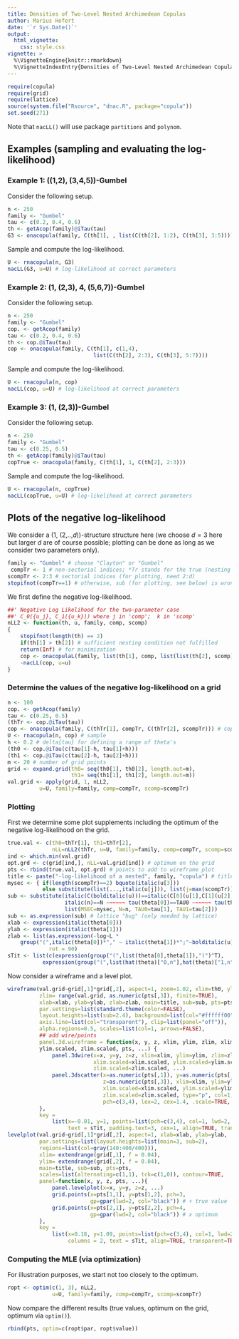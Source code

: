 ```yaml
---
title: Densities of Two-Level Nested Archimedean Copulas
author: Marius Hofert
date: '`r Sys.Date()`'
output:
  html_vignette:
    css: style.css
vignette: >
  %\VignetteEngine{knitr::rmarkdown}
  %\VignetteIndexEntry{Densities of Two-Level Nested Archimedean Copulas}
---
```

```r
require(copula)
require(grid)
require(lattice)
source(system.file("Rsource", "dnac.R", package="copula"))
set.seed(271)
```
Note that `nacLL()` will use package `partitions` and `polynom`.

## Examples (sampling and evaluating the log-likelihood)

### Example 1: ((1,2), (3,4,5))-Gumbel

Consider the following setup.
```r
n <- 250
family <- "Gumbel"
tau <- c(0.2, 0.4, 0.6)
th <- getAcop(family)@iTau(tau)
G3 <- onacopula(family, C(th[1], , list(C(th[2], 1:2), C(th[3], 3:5))))
```

Sample and compute the log-likelihood.
```r
U <- rnacopula(n, G3)
nacLL(G3, u=U) # log-likelihood at correct parameters
```


### Example 2: (1, (2,3), 4, (5,6,7))-Gumbel

Consider the following setup.
```r
n <- 250
family <- "Gumbel"
cop. <- getAcop(family)
tau <- c(0.2, 0.4, 0.6)
th <- cop.@iTau(tau)
cop <- onacopula(family, C(th[1], c(1,4),
                           list(C(th[2], 2:3), C(th[3], 5:7))))
```

Sample and compute the log-likelihood.
```r
U <- rnacopula(n, cop)
nacLL(cop, u=U) # log-likelihood at correct parameters
```


### Example 3: (1, (2,3))-Gumbel

Consider the following setup.
```r
n <- 250
family <- "Gumbel"
tau <- c(0.25, 0.5)
th <- getAcop(family)@iTau(tau)
copTrue <- onacopula(family, C(th[1], 1, C(th[2], 2:3)))
```

Sample and compute the log-likelihood.
```r
U <- rnacopula(n, copTrue)
nacLL(copTrue, u=U) # log-likelihood at correct parameters
```


## Plots of the negative log-likelihood

We consider a (1, (2,..,$d$))-structure structure here (we choose $d=3$ here but
larger $d$ are of course possible; plotting can be done as long as we consider
two parameters only).
```r
family <- "Gumbel" # choose "Clayton" or "Gumbel"
 compTr <- 1 # non-sectorial indices; *Tr stands for the true (nesting structure/model)
scompTr <- 2:3 # sectorial indices (for plotting, need 2:d)
stopifnot(compTr==1) # otherwise, sub (for plotting, see below) is wrong
```

We first define the negative log-likelihood.
```r
##' Negative Log Likelihood for the two-parameter case
##' C_0({u_j}, C_1({u_k})) where j in 'comp';  k in 'scomp'
nLL2 <- function(th, u, family, comp, scomp)
{
    stopifnot(length(th) == 2)
    if(th[1] > th[2]) # sufficient nesting condition not fulfilled
	return(Inf) # for minimization
    cop <- onacopulaL(family, list(th[1], comp, list(list(th[2], scomp))))
    -nacLL(cop, u=u)
}
```

### Determine the values of the negative log-likelihood on a grid
```r
n <- 100
cop. <- getAcop(family)
tau <- c(0.25, 0.5)
(thTr <- cop.@iTau(tau))
cop <- onacopula(family, C(thTr[1], compTr, C(thTr[2], scompTr))) # copula
U <- rnacopula(n, cop) # sample
h <- 0.2 # delta{tau} for defining a range of theta's
(th0 <- cop.@iTau(c(tau[1]-h, tau[1]+h)))
(th1 <- cop.@iTau(c(tau[2]-h, tau[2]+h)))
m <- 20 # number of grid points
grid <- expand.grid(th0= seq(th0[1], th0[2], length.out=m),
                    th1= seq(th1[1], th1[2], length.out=m))
val.grid <- apply(grid, 1, nLL2,
		  u=U, family=family, comp=compTr, scomp=scompTr)
```

### Plotting

First we determine some plot supplements including the optimum of the negative
log-likelihood on the grid.
```r
true.val <- c(th0=thTr[1], th1=thTr[2],
              nLL=nLL2(thTr, u=U, family=family, comp=compTr, scomp=scompTr)) # true value
ind <- which.min(val.grid)
opt.grd <- c(grid[ind,], nLL=val.grid[ind]) # optimum on the grid
pts <- rbind(true.val, opt.grd) # points to add to wireframe plot
title <- paste("-log-likelihood of a nested", family, "copula") # title
mysec <- { if(length(scompTr)==2) bquote(italic(u[3]))
           else substitute(list(...,italic(u[j])), list(j=max(scompTr))) }
sub <- substitute(italic(C(bolditalic(u)))==italic(C[0](u[1],C[1](u[2],MSEC))) ~~~~~~
                  italic(n)==N ~~~~~~ tau(theta[0])==TAU0 ~~~~~~ tau(theta[1])==TAU1,
                  list(MSEC=mysec, N=n, TAU0=tau[1], TAU1=tau[2]))
sub <- as.expression(sub) # lattice "bug" (only needed by lattice)
xlab <- expression(italic(theta[0]))
ylab <- expression(italic(theta[1]))
zlab <- list(as.expression(-log~L *
    group("(",italic(theta[0])*"," ~ italic(theta[1])*";"~bolditalic(u),")")),
             rot = 90)
sTit <- list(c(expression(group("(",list(theta[0],theta[1]),")")^T),
	       expression(group("(",list(hat(theta)["0,n"],hat(theta)["1,n"]),")")^T)))
```

Now consider a wireframe and a level plot.
```r
wireframe(val.grid~grid[,1]*grid[,2], aspect=1, zoom=1.02, xlim=th0, ylim=th1,
          zlim= range(val.grid, as.numeric(pts[,3]), finite=TRUE),
          xlab=xlab, ylab=ylab, zlab=zlab, main=title, sub=sub, pts=pts,
          par.settings=list(standard.theme(color=FALSE),
          layout.heights=list(sub=2.4), background=list(col="#ffffff00"),
          axis.line=list(col="transparent"), clip=list(panel="off")),
          alpha.regions=0.5, scales=list(col=1, arrows=FALSE),
          ## add wire/points
          panel.3d.wireframe = function(x, y, z, xlim, ylim, zlim, xlim.scaled,
          ylim.scaled, zlim.scaled, pts, ...) {
              panel.3dwire(x=x, y=y, z=z, xlim=xlim, ylim=ylim, zlim=zlim,
                           xlim.scaled=xlim.scaled, ylim.scaled=ylim.scaled,
                           zlim.scaled=zlim.scaled, ...)
              panel.3dscatter(x=as.numeric(pts[,1]), y=as.numeric(pts[,2]),
                              z=as.numeric(pts[,3]), xlim=xlim, ylim=ylim, zlim=zlim,
                              xlim.scaled=xlim.scaled, ylim.scaled=ylim.scaled,
                              zlim.scaled=zlim.scaled, type="p", col=1,
                              pch=c(3,4), lex=2, cex=1.4, .scale=TRUE, ...)
          },
          key =
              list(x=-0.01, y=1, points=list(pch=c(3,4), col=1, lwd=2, cex=1.4),
                   text = sTit, padding.text=3, cex=1, align=TRUE, transparent=TRUE))
levelplot(val.grid~grid[,1]*grid[,2], aspect=1, xlab=xlab, ylab=ylab,
          par.settings=list(layout.heights=list(main=3, sub=2),
          regions=list(col=gray(140:400/400))),
          xlim= extendrange(grid[,1], f = 0.04),
          ylim= extendrange(grid[,2], f = 0.04),
          main=title, sub=sub, pts=pts,
          scales=list(alternating=c(1,1), tck=c(1,0)), contour=TRUE,
          panel=function(x, y, z, pts, ...){
              panel.levelplot(x=x, y=y, z=z, ...)
              grid.points(x=pts[1,1], y=pts[1,2], pch=3,
                          gp=gpar(lwd=2, col="black")) # + true value
              grid.points(x=pts[2,1], y=pts[2,2], pch=4,
                          gp=gpar(lwd=2, col="black")) # x optimum
          },
          key =
              list(x=0.18, y=1.09, points=list(pch=c(3,4), col=1, lwd=2, cex=1.4),
                   columns = 2, text = sTit, align=TRUE, transparent=TRUE))
```

### Computing the MLE (via optimization)

For illustration purposes, we start not too closely to the optimum.
```r
ropt <- optim(c(1, 3), nLL2,
              u=U, family=family, comp=compTr, scomp=scompTr)
```

Now compare the different results (true values, optimum on the grid, optimum via `optim()`).
```r
rbind(pts, optim=c(ropt$par, ropt$value))
```